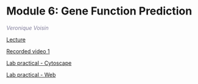 # Module 6: Gene Function Prediction  

  *<font color="#827e9c">Veronique Voisin</font>*
  
  [Lecture](./lectures/Pathways2021_Module6.pdf)  
  
  [Recorded video 1](https://www.youtube.com/watch?v=2KrUq9ad2xc)
  
  [Lab practical - Cytoscape](#genemania_cytoscape)   
  
  [Lab practical - Web](#genemania_web)  
